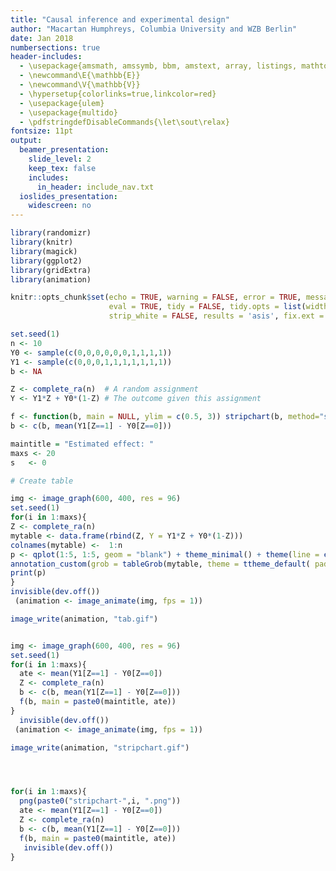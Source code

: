 ```yaml
---
title: "Causal inference and experimental design"
author: "Macartan Humphreys, Columbia University and WZB Berlin"
date: Jan 2018
numbersections: true
header-includes:
  - \usepackage{amsmath, amssymb, bbm, amstext, array, listings, mathtools, multicolumn, caption, color, graphics, ulem, caption, changepage, atbegshi, soul}
  - \newcommand\E{\mathbb{E}}
  - \newcommand\V{\mathbb{V}}
  - \hypersetup{colorlinks=true,linkcolor=red}
  - \usepackage{ulem}
  - \usepackage{multido}
  - \pdfstringdefDisableCommands{\let\sout\relax}
fontsize: 11pt  
output:
  beamer_presentation:
    slide_level: 2
    keep_tex: false
    includes:
      in_header: include_nav.txt
  ioslides_presentation:
    widescreen: no
---
```


  
```r
library(randomizr)
library(knitr)
library(magick)
library(ggplot2)
library(gridExtra)
library(animation)

knitr::opts_chunk$set(echo = TRUE, warning = FALSE, error = TRUE, message = FALSE, 
                      eval = TRUE, tidy = FALSE, tidy.opts = list(width.cutoff = 50),
                      strip_white = FALSE, results = 'asis', fix.ext = 'pdf', cache = FALSE)

```



```r
set.seed(1)
n <- 10
Y0 <- sample(c(0,0,0,0,0,0,1,1,1,1))
Y1 <- sample(c(0,0,0,1,1,1,1,1,1,1))
b <- NA
```


```r
Z <- complete_ra(n)  # A random assignment
Y <- Y1*Z + Y0*(1-Z) # The outcome given this assignment
```


```r
f <- function(b, main = NULL, ylim = c(0.5, 3)) stripchart(b, method="stack", offset=0.5, pch=1, xlim = c(-1, 1), ylim = ylim, main = main)
b <- c(b, mean(Y1[Z==1] - Y0[Z==0]))

maintitle = "Estimated effect: "
maxs <- 20
s   <- 0
```


```r

# Create table

img <- image_graph(600, 400, res = 96)
set.seed(1)
for(i in 1:maxs){
Z <- complete_ra(n)
mytable <- data.frame(rbind(Z, Y = Y1*Z + Y0*(1-Z)))
colnames(mytable) <-  1:n
p <- qplot(1:5, 1:5, geom = "blank") + theme_minimal() + theme(line = element_blank(), text = element_blank()) +
annotation_custom(grob = tableGrob(mytable, theme = ttheme_default( padding = unit(c(5, 5), "mm")))   ) 
print(p)
}
invisible(dev.off())
 (animation <- image_animate(img, fps = 1))

image_write(animation, "tab.gif")


img <- image_graph(600, 400, res = 96)
set.seed(1)
for(i in 1:maxs){
  ate <- mean(Y1[Z==1] - Y0[Z==0])
  Z <- complete_ra(n)
  b <- c(b, mean(Y1[Z==1] - Y0[Z==0]))
  f(b, main = paste0(maintitle, ate)) 
}
  invisible(dev.off())
 (animation <- image_animate(img, fps = 1))

image_write(animation, "stripchart.gif")




for(i in 1:maxs){
  png(paste0("stripchart-",i, ".png"))
  ate <- mean(Y1[Z==1] - Y0[Z==0])
  Z <- complete_ra(n)
  b <- c(b, mean(Y1[Z==1] - Y0[Z==0]))
  f(b, main = paste0(maintitle, ate)) 
   invisible(dev.off())
}


```

\multido{\i=1+1}{9}{%
  \begin{frame}
    \frametitle{Title: \i}
    \framesubtitle{Subtitle: \i}
    \centering
    \includegraphics[width=.9\linewidth]{stripchart-\i}
  \end{frame}
}

